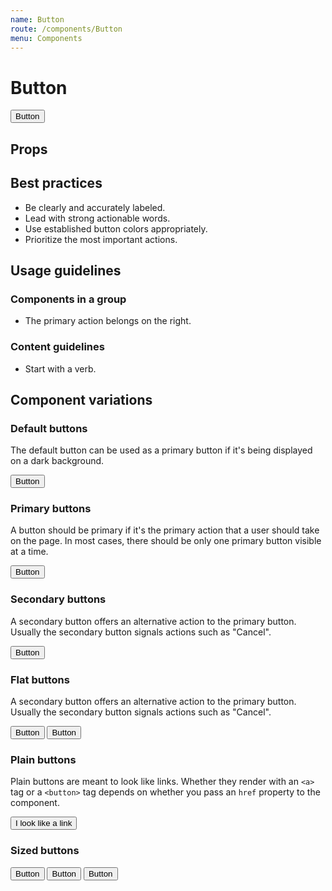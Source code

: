 ```yaml
---
name: Button
route: /components/Button
menu: Components
---
```





# Button

<Playground wrapper={Wrapper}>
  	<Button primary>Button</Button>
</Playground>

## Props

<div>
	<PropTable component={Button} />
</div>

## Best practices
- Be clearly and accurately labeled.
- Lead with strong actionable words.
- Use established button colors appropriately.
- Prioritize the most important actions.

## Usage guidelines

### Components in a group
- The primary action belongs on the right.

### Content guidelines
- Start with a verb.

## Component variations

### Default buttons
The default button can be used as a primary button if it's being displayed
on a dark background.

<Playground wrapper={Wrapper}>
  <Button>Button</Button>
</Playground>

### Primary buttons
A button should be primary if it's the primary action that a user should take
on the page. In most cases, there should be only one primary button visible
at a time.

<Playground wrapper={Wrapper}>
  <Button primary>Button</Button>
</Playground>

### Secondary buttons
A secondary button offers an alternative action to the primary button.
Usually the secondary button signals actions such as "Cancel".

<Playground wrapper={Wrapper}>
  <Button secondary>Button</Button>
</Playground>

### Flat buttons
A secondary button offers an alternative action to the primary button.
Usually the secondary button signals actions such as "Cancel".

<Playground wrapper={Wrapper}>
  <Fragment>
    <Button flat primary>Button</Button>
    <Button flat secondary>Button</Button>
  </Fragment>
</Playground>

### Plain buttons
Plain buttons are meant to look like links. Whether they render with an
`<a>` tag or a `<button>` tag depends on whether you pass an `href`
property to the component.

<Playground wrapper={Wrapper}>
  <Button plain primary href="#">I look like a link</Button>
</Playground>

### Sized buttons

<Playground wrapper={Wrapper}>
  <Fragment>
    <Button size={Button.KILO}>Button</Button>
    <Button size={Button.MEGA}>Button</Button>
    <Button size={Button.GIGA}>Button</Button>
  </Fragment>
</Playground>
